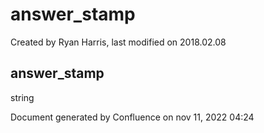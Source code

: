 
# answer_stamp 

 Created by  Ryan Harris, last modified on 2018.02.08

## answer_stamp

string

Document generated by Confluence on nov 11, 2022 04:24
